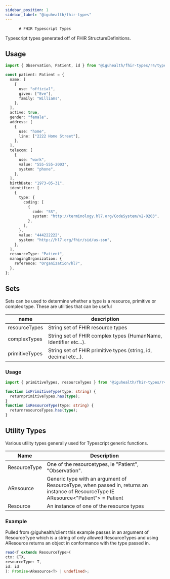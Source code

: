 ```yaml
---
sidebar_position: 1
sidebar_label: "@iguhealth/fhir-types"
---
```


          # FHIR Typescript Types

Typescript types generated off of FHIR StructureDefinitions.

## Usage

```typescript
import { Observation, Patient, id } from "@iguhealth/fhir-types/r4/types";

const patient: Patient = {
  name: [
    {
      use: "official",
      given: ["Eve"],
      family: "Williams",
    },
  ],
  active: true,
  gender: "female",
  address: [
    {
      use: "home",
      line: ["2222 Home Street"],
    },
  ],
  telecom: [
    {
      use: "work",
      value: "555-555-2003",
      system: "phone",
    },
  ],
  birthDate: "1973-05-31",
  identifier: [
    {
      type: {
        coding: [
          {
            code: "SS",
            system: "http://terminology.hl7.org/CodeSystem/v2-0203",
          },
        ],
      },
      value: "444222222",
      system: "http://hl7.org/fhir/sid/us-ssn",
    },
  ],
  resourceType: "Patient",
  managingOrganization: {
    reference: "Organization/hl7",
  },
};
```

## Sets

Sets can be used to determine whether a type is a resource, primitive or complex type.
These are utilities that can be useful

| name           | description                                                      |
| -------------- | ---------------------------------------------------------------- |
| resourceTypes  | String set of FHIR resource types                                |
| complexTypes   | String set of FHIR complex types (HumanName, Identifier etc...). |
| primitiveTypes | String set of FHIR primitive types (string, id, decimal etc...). |

### Usage

```typescript
import { primitiveTypes, resourceTypes } from "@iguhealth/fhir-types/r4/sets";

function isPrimitiveType(type: string) {
  returnprimitiveTypes.has(type);
}
function isResourceType(type: string) {
  returnresourceTypes.has(type);
}
```

## Utility Types

Various utility types generally used for Typescript generic functions.

| Name         | Description                                                                                                                            |
| ------------ | -------------------------------------------------------------------------------------------------------------------------------------- |
| ResourceType | One of the resourcetypes, ie "Patient", "Observation".                                                                                 |
| AResource    | Generic type with an argument of ResourceType, when passed in, returns an instance of ResourceType IE AResource\<"Patient"\> = Patient |
| Resource     | An instance of one of the resource types                                                                                               |

### Example

Pulled from @iguhealth/client this example passes in an argument of ResourceType
which is a string of only allowed ResourceTypes and using AResource returns an object in conformance with the type passed in.

```typescript
read<T extends ResourceType>(
ctx: CTX,
resourceType: T,
id: id
): Promise<AResource<T> | undefined>;
```
